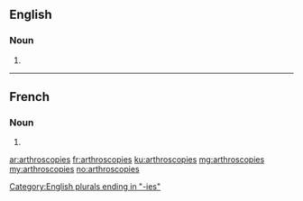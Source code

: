 ==English==

===Noun===
{{head|en|plural}}

# {{plural of|arthroscopy|lang=en}}

[[Category:English plurals ending in "-ies"]]

----

==French==

===Noun===
{{head|fr|plural}}

# {{plural of|arthroscopie|lang=fr}}

[[ar:arthroscopies]]
[[fr:arthroscopies]]
[[ku:arthroscopies]]
[[mg:arthroscopies]]
[[my:arthroscopies]]
[[no:arthroscopies]]